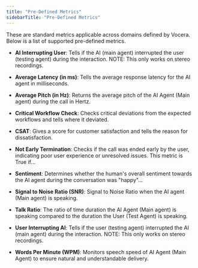 ```yaml
---
title: "Pre-Defined Metrics"
sidebarTitle: "Pre-Defined Metrics"
---
```


These are standard metrics applicable across domains defined by Vocera. Below is a list of supported pre-defined metrics.

- **AI Interrupting User**: Tells if the AI (main agent) interrupted the user (testing agent) during the interaction. NOTE: This only works on stereo recordings.

- **Average Latency (in ms)**: Tells the average response latency for the AI agent in milliseconds.

- **Average Pitch (in Hz)**: Returns the average pitch of the AI Agent (Main agent) during the call in Hertz.

- **Critical Workflow Check**: Checks critical deviations from the expected workflows and tells where it deviated.

- **CSAT**: Gives a score for customer satisfaction and tells the reason for dissatisfaction.

- **Not Early Termination**: Checks if the call was ended early by the user, indicating poor user experience or unresolved issues. This metric is True if...

- **Sentiment**: Determines whether the human's overall sentiment towards the AI agent during the conversation was "happy"...

- **Signal to Noise Ratio (SNR)**: Signal to Noise Ratio when the AI agent (Main agent) is speaking.

- **Talk Ratio**: The ratio of time duration the AI Agent (Main agent) is speaking compared to the duration the User (Test Agent) is speaking.

- **User Interrupting AI**: Tells if the user (testing agent) interrupted the AI (main agent) during the interaction. NOTE: This only works on stereo recordings.

- **Words Per Minute (WPM)**: Monitors speech speed of AI Agent (Main Agent) to ensure natural and understandable delivery.